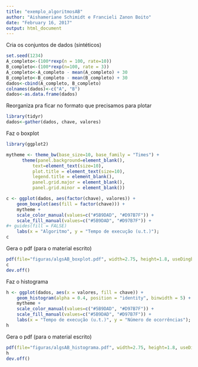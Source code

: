 ```yaml
---
title: "exemplo_algoritmosAB"
author: "Aishameriane Schimidt e Francieli Zanon Boito"
date: "February 16, 2017"
output: html_document
---
```


Cria os conjuntos de dados (sintéticos)

```r
set.seed(1234)
A_completo<-(100*rexp(n = 100, rate=10))
B_completo<-(100*rexp(n=100, rate = 3))
A_completo<-A_completo - mean(A_completo) + 30
B_completo<-B_completo - mean(B_completo) + 30
dados<-cbind(A_completo, B_completo)
colnames(dados)<-c("A", "B")
dados<-as.data.frame(dados)
```

Reorganiza pra ficar no formato que precisamos para plotar

```r
library(tidyr)
dados<-gather(dados, chave, valores)
```

Faz o boxplot

```r
library(ggplot2)

mytheme <- theme_bw(base_size=10, base_family = "Times") + 
      theme(panel.background=element_blank(), 
          text=element_text(size=10), 
          plot.title = element_text(size=10),  
          legend.title = element_blank(), 
          panel.grid.major = element_blank(), 
          panel.grid.minor = element_blank()) 

c <- ggplot(dados, aes(factor(chave), valores)) +
    geom_boxplot(aes(fill = factor(chave))) + 
    mytheme +
    scale_color_manual(values=c("#5B9DAD", "#D97B7F")) +
    scale_fill_manual(values=c("#5B9DAD", "#D97B7F")) +
#+ guides(fill = FALSE)
    labs(x = "Algoritmo", y = "Tempo de execução (u.t.)");
c
```

Gera o pdf (para o material escrito)

```r
pdf(file="figuras/algsAB_boxplot.pdf", width=2.75, height=1.8, useDingbats = FALSE)
c
dev.off()
```

Faz o histograma

```r
h <- ggplot(dados, aes(x = valores, fill = chave)) + 
    geom_histogram(alpha = 0.4, position = "identity", binwidth = 5) +
    mytheme +
    scale_color_manual(values=c("#5B9DAD", "#D97B7F")) +
    scale_fill_manual(values=c("#5B9DAD", "#D97B7F")) +
    labs(x = "Tempo de execução (u.t.)", y = "Número de ocorrências");
h
```

Gera o pdf (para o material escrito)

```r
pdf(file="figuras/algsAB_histograma.pdf", width=2.75, height=1.8, useDingbats = FALSE)
h
dev.off()
```
